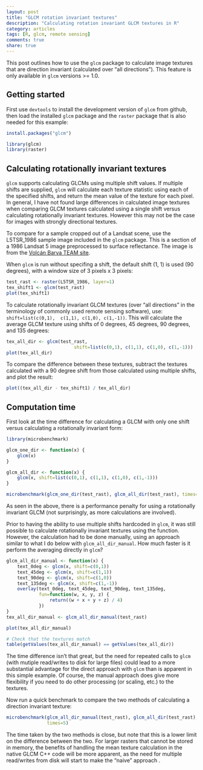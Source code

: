 ```yaml
---
layout: post
title: "GLCM rotation invariant textures"
description: "Calculating rotation invariant GLCM textures in R"
category: articles
tags: [R, glcm, remote sensing]
comments: true
share: true
---
```


This post outlines how to use the `glcm` package to calculate image textures 
that are direction invariant (calculated over "all directions"). This feature 
is only available in `glcm` versions >= 1.0.

## Getting started

First use `devtools` to install the development version of `glcm` from github, 
then load the installed `glcm` package and the `raster` package that is also 
needed for this example:

```r
install.packages("glcm")

library(glcm)
library(raster)
```

## Calculating rotationally invariant textures

`glcm` supports calculating GLCMs using multiple shift values.  If multiple 
shifts are supplied, `glcm` will calculate each texture statistic using each of 
the specified shifts, and return the mean value of the texture for each pixel.  
In general, I have not found large differences in calculated image textures 
when comparing GLCM textures calculated using a single shift versus calculating 
rotationally invariant textures. However this may not be the case for images 
with strongly directional textures.

To compare for a sample cropped out of a Landsat scene, use the L5TSR_1986 
sample image included in the `glcm` package. This is a section of a 1986 
Landsat 5 image preprocessed to surface reflectance. The image is from the 
[Volcán Barva TEAM 
site](http://www.teamnetwork.org/network/sites/volc%C3%A1n-barva).

When `glcm` is run without specifing a shift, the default shift (1, 1) is used 
(90 degrees), with a window size of 3 pixels x 3 pixels:

```r
test_rast <- raster(L5TSR_1986, layer=1)
tex_shift1 <- glcm(test_rast)
plot(tex_shift1)
```

To calculate rotationally invariant GLCM textures (over "all directions" in the 
terminology of commonly used remote sensing software), use: `shift=list(c(0,1), 
c(1,1), c(1,0), c(1,-1))`. This will calculate the average GLCM texture using 
shifts of 0 degrees, 45 degrees, 90 degrees, and 135 degrees:

```r
tex_all_dir <- glcm(test_rast,
                         shift=list(c(0,1), c(1,1), c(1,0), c(1,-1)))
plot(tex_all_dir)
```

To compare the difference between these textures, subtract the textures 
calculated with a 90 degree shift from those calculated using multiple shifts, 
and plot the result:

```r
plot((tex_all_dir - tex_shift1) / tex_all_dir)
```

## Computation time

First look at the time difference for calculating a GLCM with only one shift 
versus calculating a rotationally invariant form:

```r
library(microbenchmark)

glcm_one_dir <- function(x) {
    glcm(x)
}

glcm_all_dir <- function(x) {
    glcm(x, shift=list(c(0,1), c(1,1), c(1,0), c(1,-1)))
}

microbenchmark(glcm_one_dir(test_rast), glcm_all_dir(test_rast), times=5)
```

As seen in the above, there is a performance penalty for using a rotationally 
invariant GLCM (not surprisingly, as more calculations are involved).

Prior to having the ability to use multiple shifts hardcoded in `glcm`, it was 
still possible to calculate rotationally invariant textures using the function.  
However, the calculation had to be done manually, using an approach similar to 
what I do below with `glcm_all_dir_manual`. How much faster is it perform the 
averaging directly in `glcm`?

```r

glcm_all_dir_manual <- function(x) {
    text_0deg <- glcm(x, shift=c(0,1))
    text_45deg <- glcm(x, shift=c(1,1))
    text_90deg <- glcm(x, shift=c(1,0))
    text_135deg <- glcm(x, shift=c(1,-1))
    overlay(text_0deg, text_45deg, text_90deg, text_135deg,
            fun=function(w, x, y, z) {
                return((w + x + y + z) / 4)
            })
}
tex_all_dir_manual <- glcm_all_dir_manual(test_rast)

plot(tex_all_dir_manual)

# Check that the textures match
table(getValues(tex_all_dir_manual) == getValues(tex_all_dir))
```

The time difference isn't that great, but the need for repeated calls to `glcm` 
(with mutiple read/writes to disk for large files) could lead to a more 
substantial advantage for the direct approach with `glcm` than is apparent in 
this simple example. Of course, the manual approach does give more flexibility 
if you need to do other processing (or scaling, etc.) to the textures.

Now run a quick benchmark to compare the two methods of calculating a direction 
invariant texture:

```r
microbenchmark(glcm_all_dir_manual(test_rast), glcm_all_dir(test_rast), 
               times=5)
```

The time taken by the two methods is close, but note that this is a lower limit 
on the difference between the two. For larger rasters that cannot be stored in 
memory, the benefits of handling the mean texture calculation in the native 
GLCM C++ code will be more apparent, as the need for multiple read/writes from 
disk will start to make the "naive" approach .
